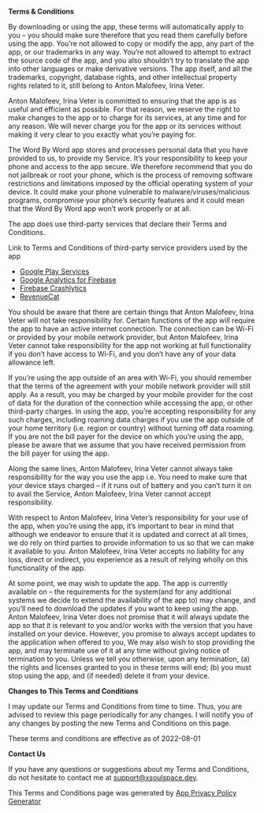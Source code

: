 **Terms & Conditions**

By downloading or using the app, these terms will automatically apply to you – you should make sure therefore that you read them carefully before using the app. You’re not allowed to copy or modify the app, any part of the app, or our trademarks in any way. You’re not allowed to attempt to extract the source code of the app, and you also shouldn’t try to translate the app into other languages or make derivative versions. The app itself, and all the trademarks, copyright, database rights, and other intellectual property rights related to it, still belong to Anton Malofeev, Irina Veter.

Anton Malofeev, Irina Veter is committed to ensuring that the app is as useful and efficient as possible. For that reason, we reserve the right to make changes to the app or to charge for its services, at any time and for any reason. We will never charge you for the app or its services without making it very clear to you exactly what you’re paying for.

The Word By Word app stores and processes personal data that you have provided to us, to provide my Service. It’s your responsibility to keep your phone and access to the app secure. We therefore recommend that you do not jailbreak or root your phone, which is the process of removing software restrictions and limitations imposed by the official operating system of your device. It could make your phone vulnerable to malware/viruses/malicious programs, compromise your phone’s security features and it could mean that the Word By Word app won’t work properly or at all.

The app does use third-party services that declare their Terms and Conditions.

Link to Terms and Conditions of third-party service providers used by the app

*   [Google Play Services](https://policies.google.com/terms)
*   [Google Analytics for Firebase](https://firebase.google.com/terms/analytics)
*   [Firebase Crashlytics](https://firebase.google.com/terms/crashlytics)
*   [RevenueCat](https://www.revenuecat.com/terms)

You should be aware that there are certain things that Anton Malofeev, Irina Veter will not take responsibility for. Certain functions of the app will require the app to have an active internet connection. The connection can be Wi-Fi or provided by your mobile network provider, but Anton Malofeev, Irina Veter cannot take responsibility for the app not working at full functionality if you don’t have access to Wi-Fi, and you don’t have any of your data allowance left.

If you’re using the app outside of an area with Wi-Fi, you should remember that the terms of the agreement with your mobile network provider will still apply. As a result, you may be charged by your mobile provider for the cost of data for the duration of the connection while accessing the app, or other third-party charges. In using the app, you’re accepting responsibility for any such charges, including roaming data charges if you use the app outside of your home territory (i.e. region or country) without turning off data roaming. If you are not the bill payer for the device on which you’re using the app, please be aware that we assume that you have received permission from the bill payer for using the app.

Along the same lines, Anton Malofeev, Irina Veter cannot always take responsibility for the way you use the app i.e. You need to make sure that your device stays charged – if it runs out of battery and you can’t turn it on to avail the Service, Anton Malofeev, Irina Veter cannot accept responsibility.

With respect to Anton Malofeev, Irina Veter’s responsibility for your use of the app, when you’re using the app, it’s important to bear in mind that although we endeavor to ensure that it is updated and correct at all times, we do rely on third parties to provide information to us so that we can make it available to you. Anton Malofeev, Irina Veter accepts no liability for any loss, direct or indirect, you experience as a result of relying wholly on this functionality of the app.

At some point, we may wish to update the app. The app is currently available on – the requirements for the system(and for any additional systems we decide to extend the availability of the app to) may change, and you’ll need to download the updates if you want to keep using the app. Anton Malofeev, Irina Veter does not promise that it will always update the app so that it is relevant to you and/or works with the version that you have installed on your device. However, you promise to always accept updates to the application when offered to you, We may also wish to stop providing the app, and may terminate use of it at any time without giving notice of termination to you. Unless we tell you otherwise, upon any termination, (a) the rights and licenses granted to you in these terms will end; (b) you must stop using the app, and (if needed) delete it from your device.

**Changes to This Terms and Conditions**

I may update our Terms and Conditions from time to time. Thus, you are advised to review this page periodically for any changes. I will notify you of any changes by posting the new Terms and Conditions on this page.

These terms and conditions are effective as of 2022-08-01

**Contact Us**

If you have any questions or suggestions about my Terms and Conditions, do not hesitate to contact me at support@xsoulspace.dev.

This Terms and Conditions page was generated by [App Privacy Policy Generator](https://app-privacy-policy-generator.nisrulz.com/)